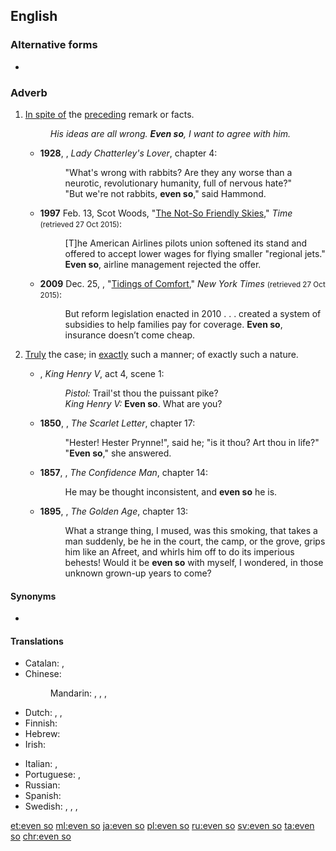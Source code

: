 ==English==

===Alternative forms===
* {{l|en|e'en so}}

===Adverb===
{{en-adv|-}}

# [[in spite of|In spite of]] the [[precede|preceding]] remark or facts.
#: ''His ideas are all wrong. '''Even so''', I want to agree with him.''
#* '''1928''', {{w|D. H. Lawrence}}, ''Lady Chatterley's Lover'', chapter 4:
#*: "What's wrong with rabbits? Are they any worse than a neurotic, revolutionary humanity, full of nervous hate?"
#*: "But we're not rabbits, '''even so'''," said Hammond.
#* '''1997''' Feb. 13, Scot Woods, "[http://content.time.com/time/nation/article/0,8599,7666,00.html The Not-So Friendly Skies]," ''Time'' <small>(retrieved 27 Oct 2015)</small>:
#*: [T]he American Airlines pilots union softened its stand and offered to accept lower wages for flying smaller "regional jets." '''Even so''', airline management rejected the offer.
#* '''2009''' Dec. 25, {{w|Paul Krugman}}, "[http://www.nytimes.com/2009/12/25/opinion/25krugman.html Tidings of Comfort]," ''New York Times'' <small>(retrieved 27 Oct 2015)</small>:
#*: But reform legislation enacted in 2010 . . . created a system of subsidies to help families pay for coverage. '''Even so''', insurance doesn’t come cheap.
# {{lb|en|archaic}} [[truly|Truly]] the case; in [[exactly]] such a manner; of exactly such a nature.
#* {{circa|1598}} {{w|William Shakespeare}}, ''King Henry V'', act 4, scene 1:
#*: ''Pistol:'' Trail'st thou the puissant pike?
#*: ''King Henry V:'' '''Even so'''. What are you?
#* '''1850''', {{w|Nathaniel Hawthorne}}, ''The Scarlet Letter'', chapter 17:
#*: "Hester! Hester Prynne!", said he; "is it thou? Art thou in life?"
#*: "'''Even so'''," she answered.
#* '''1857''', {{w|Herman Melville}}, ''The Confidence Man'', chapter 14:
#*: He may be thought inconsistent, and '''even so''' he is.
#* '''1895''', {{w|Kenneth Grahame}}, ''The Golden Age'', chapter 13:
#*: What a strange thing, I mused, was this smoking, that takes a man suddenly, be he in the court, the camp, or the grove, grips him like an Afreet, and whirls him off to do its imperious behests! Would it be '''even so''' with myself, I wondered, in those unknown grown-up years to come?

====Synonyms====
* {{sense|in spite of the preceding remark or facts}} {{l|en|nevertheless}}

====Translations====
{{trans-top|in spite of the preceding remark or facts}}
* Catalan: {{t|ca|tot i així}}, {{t|ca|tot i això}}
* Chinese: 
*: Mandarin: {{t|cmn|[[即使]][[這樣]]|sc=Hani}}, {{t|cmn|[[即使]][[这样]]|tr=jíshǐ zhèyàng|sc=Hani}}, {{t|cmn|[[雖然]][[如此]]|sc=Hani}}, {{t|cmn|[[虽然]][[如此]]|tr=suīrán rúcǐ|sc=Hani}}
* Dutch: {{t+|nl|desondanks}}, {{t|nl|zelfs dan}}, {{t+|nl|toch}}
* Finnish: {{t|fi|siitä huolimatta}}
* Hebrew: {{t|he|בְּכָל זֹאת|tr=bekhol zot|sc=Hebr}}
* Irish: {{t|ga|mar sin féin}}
{{trans-mid}}
* Italian: {{t+|it|tuttavia}}, {{t|it|ciononostante}}
* Portuguese: {{t+|pt|ainda assim}}, {{t|pt|mesmo assim}}
* Russian: {{t|ru|несмотря́ на э́то}}
* Spanish: {{t|es|aún así}}
* Swedish: {{t+|sv|likväl}}, {{t+|sv|ändå}}, {{t+|sv|i alla fall}}, {{t|sv|trots det}}
{{trans-bottom}}

[[et:even so]]
[[ml:even so]]
[[ja:even so]]
[[pl:even so]]
[[ru:even so]]
[[sv:even so]]
[[ta:even so]]
[[chr:even so]]